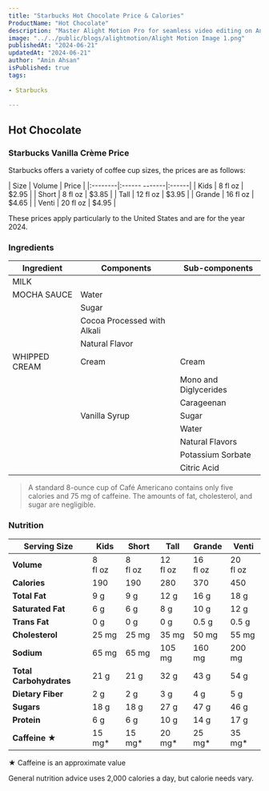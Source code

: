 ```yaml
---
title: "Starbucks Hot Chocolate Price & Calories"
ProductName: "Hot Chocolate" 
description: "Master Alight Motion Pro for seamless video editing on Android, iOS, and Tablets with our ultimate guide, unlocking advanced features and elevating your skills in 2024!"
image: "../../public/blogs/alightmotion/Alight Motion Image 1.png"
publishedAt: "2024-06-21"
updatedAt: "2024-06-21"
author: "Amin Ahsan"
isPublished: true
tags:
 
- Starbucks
      
---
```


 
## Hot Chocolate 
  
### Starbucks Vanilla Crème  Price

Starbucks offers a variety of coffee cup sizes, the prices are as follows:

<div style={{width:"300px"}}>
| Size    | Volume       | Price |
|:--------|:------  -------|:------|
| Kids    | 8 fl oz      | $2.95 |
| Short   | 8 fl oz      | $3.85 |
| Tall    | 12 fl oz     | $3.95 |
| Grande  | 16 fl oz     | $4.65 |
| Venti   | 20 fl oz     | $4.95 |
</div>

These prices apply particularly to the United States and are for the year 2024.

### Ingredients
| Ingredient     | Components        | Sub-components                             |
|----------------|-------------------|--------------------------------------------|
| MILK           |                   |                                            |
| MOCHA SAUCE    | Water             |                                            |
|                | Sugar             |                                            |
|                | Cocoa Processed with Alkali |                                |
|                | Natural Flavor    |                                            |
| WHIPPED CREAM  | Cream             | Cream                                      |
|                |                   | Mono and Diglycerides                      |
|                |                   | Carageenan                                 |
|                | Vanilla Syrup     | Sugar                                      |
|                |                   | Water                                      |
|                |                   | Natural Flavors                            |
|                |                   | Potassium Sorbate                          |
|                |                   | Citric Acid                                |
> A standard 8-ounce cup of Café Americano contains only five calories and 75 mg of caffeine. The amounts of fat, cholesterol, and sugar are negligible.

### Nutrition

| Serving Size      | Kids        | Short       | Tall        | Grande      | Venti       |
|-------------------|-------------|-------------|-------------|-------------|-------------|
| **Volume**        |8 <br/> fl oz|8 <br/> fl oz|12 <br/>fl oz|16 <br/>fl oz|20 <br/>fl oz|
| **Calories**      | 190         | 190         | 280         | 370         | 450         |
| **Total Fat**     | 9 g         | 9 g         | 12 g        | 16 g        | 18   g      |
| **Saturated Fat** | 6 g         | 6 g         | 8 g         | 10 g        | 12   g      |
| **Trans Fat**     | 0 g         | 0 g         | 0  g        | 0.5  g      | 0.5  g      |
| **Cholesterol**   | 25 mg       | 25 mg       | 35   mg     | 50  mg      | 55   mg     |
| **Sodium**        | 65 mg       | 65  mg      | 105   mg    | 160   mg    | 200   mg    |
| **Total Carbohydrates** | 21 g  | 21  g       | 32  g       | 43  g       | 54  g       |
| **Dietary Fiber** | 2 g         | 2 g         | 3  g        | 4 g         | 5  g        |
| **Sugars**        | 18 g        | 18 g        | 27  g       | 47  g       | 46   g      |
| **Protein**       | 6 g         | 6  g        | 10  g       | 14  g       | 17   g      |
| **Caffeine ★**    | 15 mg*      | 15 mg*      | 20  mg*     | 25 mg*      | 35  mg*    |


★ Caffeine is an approximate value

General nutrition advice uses 2,000 calories a day, but calorie needs vary. 